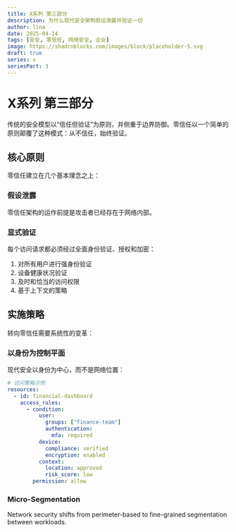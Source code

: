 ```yaml
---
title: X系列 第三部分
description: 为什么现代安全架构假设泄露并验证一切
author: lina
date: 2025-04-14
tags: [安全, 零信任, 网络安全, 企业]
image: https://shadcnblocks.com/images/block/placeholder-5.svg
draft: true
series: x
seriesPart: 3
---
```


# X系列 第三部分

传统的安全模型以“信任但验证”为原则，并侧重于边界防御。零信任以一个简单的原则颠覆了这种模式：从不信任，始终验证。

## 核心原则

零信任建立在几个基本理念之上：

### 假设泄露

零信任架构的运作前提是攻击者已经存在于网络内部。

### 显式验证

每个访问请求都必须经过全面身份验证、授权和加密：

1. 对所有用户进行强身份验证
2. 设备健康状况验证
3. 及时和恰当的访问权限
4. 基于上下文的策略

## 实施策略

转向零信任需要系统性的变革：

### 以身份为控制平面

现代安全以身份为中心，而不是网络位置：

```yaml
# 访问策略示例
resources:
  - id: financial-dashboard
    access_rules:
      - condition:
          user:
            groups: ["finance-team"]
            authentication:
              mfa: required
          device:
            compliance: verified
            encryption: enabled
          context:
            location: approved
            risk_score: low
        permission: allow
```

### Micro-Segmentation

Network security shifts from perimeter-based to fine-grained segmentation between workloads.

<Cards>
  <Card title="Zero Trust Reference Architecture" href="/docs/zero-trust" />
  <Card title="Identity Management" href="/docs/identity" />
</Cards>

